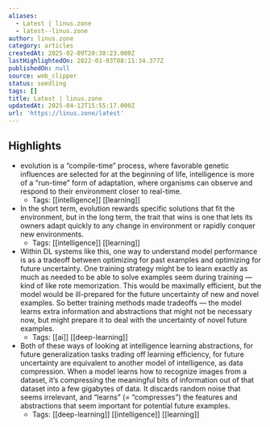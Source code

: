 ```yaml
---
aliases:
  - Latest | linus.zone
  - latest--linus.zone
author: linus.zone
category: articles
createdAt: 2025-02-09T20:38:23.000Z
lastHighlightedOn: 2022-01-03T08:11:34.377Z
publishedOn: null
source: web_clipper
status: seedling
tags: []
title: Latest | linus.zone
updatedAt: 2025-04-12T15:55:17.000Z
url: 'https://linus.zone/latest'
---
```

## Highlights

- evolution is a “compile-time” process, where favorable genetic influences are selected for at the beginning of life, intelligence is more of a “run-time” form of adaptation, where organisms can observe and respond to their environment closer to real-time.
    - Tags: [[intelligence]] [[learning]]
- In the short term, evolution rewards specific solutions that fit the environment, but in the long term, the trait that wins is one that lets its owners adapt quickly to any change in environment or rapidly conquer new environments.
    - Tags: [[intelligence]] [[learning]]
- Within DL systems like this, one way to understand model performance is as a tradeoff between optimizing for past examples and optimizing for future uncertainty. One training strategy might be to learn exactly as much as needed to be able to solve examples seem during training — kind of like rote memorization. This would be maximally efficient, but the model would be ill-prepared for the future uncertainty of new and novel examples. So better training methods made tradeoffs — the model learns extra information and abstractions that might not be necessary now, but might prepare it to deal with the uncertainty of novel future examples.
    - Tags: [[ai]] [[deep-learning]]
- Both of these ways of looking at intelligence learning abstractions, for future generalization tasks trading off learning efficiency, for future uncertainty are equivalent to another model of intelligence, as data compression. When a model learns how to recognize images from a dataset, it’s compressing the meaningful bits of information out of that dataset into a few gigabytes of data. It discards random noise that seems irrelevant, and “learns” (= “compresses”) the features and abstractions that seem important for potential future examples.
    - Tags: [[deep-learning]] [[intelligence]] [[learning]]
